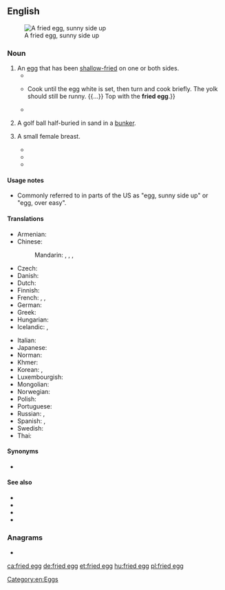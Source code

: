 ==English==
[[Image:Fried egg, sunny side up.jpg|thumb|A fried egg, sunny side up]]

===Noun===
{{en-noun}}

# An [[egg]] that has been [[shallow-fry|shallow-fried]] on one or both sides.
#* {{quote-journal|year=1997|date=03/20|title=EGGS a dozen ways|author=Kristin Eddy|work=Atlanta Journal Constitution|passage=It's difficult to have a perfectly cooked, cooked-through '''fried egg''' because, by the time the yolk has coagulated, or set, the white is overcooked. You'll usually have to settle for either a runny yolk or a tough white.}}
#* {{quote-journal|year=1997|date=04/16|title=FLEETING PLEASURES; The first blush of spring's harvest|author=JANET FLETCHER|work=San Francisco Chronicle|passage=Carefully break the egg into a bowl, {{...}} Cook until the egg white is set, then turn and cook briefly. The yolk should still be runny. {{...}} Top with the '''fried egg'''.}}
#* {{quote-journal|year=2004|date=Autumn|volume=57, Iss. 3|page=440|title=Pneumonia|author=Julie Keith|journal=The Hudson Review|passage="Your dad said you should have a '''fried egg'''. He's gone to work awhile back. You want one or two?" I hesitated, and she must have caught a look of distaste on my face, for she added amiably, "Or you like scrambled better?"}}
# {{label|en|golf|slang}} A golf ball half-buried in sand in a [[bunker]].
# {{label|en|slang|usually|_|in the|_|plural}} A small female breast.
#* {{quote-newsgroup|passage=Not only is she keeping Moyles out of the Breakfast slot. We now have to look at her '''Fried eggs''' in the newspaper (well The Sun!!!!).|author=Sean Gallagher|newsgroup=uk.media.radio.bbc-r1|url=https://groups.google.com/forum/#!original/uk.media.radio.bbc-r1/8lL_M3y7fEk/cwuN8Wl0l4UJ|id=7ha8hh$5qo$1@news4.svr.pol.co.uk|title=Zoe Ball's page 3|date=1999/05/11}}
#* {{quote-book|passage=Placing his hands on her '''fried eggs''' he asked, “Any chance of some action?”|year=2006|page=18|title=The Right Fit|author=Sinead Moriarty|isbn=1416525025}}
#* {{quote-book|passage=She pats her breast, not so much to draw attention to her '''fried eggs''', but to force her breaths to become rhythmic.|title=South Carolin: Island in the Sea of States|volume=2|author=Fred Broussard|page=8|isbn=1618972928|year=2009}}

====Usage notes====
* Commonly referred to in parts of the US as "egg, sunny side up" or "egg, over easy".

====Translations====
{{trans-top|egg that has been shallow fried}}
* Armenian: {{t|hy|ձվածեղ}}
* Chinese:
*: Mandarin: {{qualifier|chicken egg}} {{t|cmn|煎雞蛋|sc=Hani}}, {{t|cmn|煎鸡蛋|tr=jiān jīdàn|sc=Hani}}, {{qualifier|any egg}} {{t+|cmn|煎蛋|tr=jiāndàn|sc=Hani}}, {{t+|cmn|荷包蛋|tr=hébāodàn|sc=Hans}}
* Czech: {{t+|cs|volské oko|n}}
* Danish: {{t|da|spejlæg|n}}
* Dutch: {{t+|nl|spiegelei|n}}
* Finnish: {{t|fi|[[paistettu]] [[muna]]}}
* French: {{t+|fr|œuf au plat|m}}, {{t+|fr|œuf sur le plat|m}}, {{t|fr|œuf miroir|m}}
* German: {{t+|de|Spiegelei|n}} {{qualifier|sunny side up}}
* Greek: {{t|el|τηγανητό αβγό|n}}
* Hungarian: {{t+|hu|tükörtojás}}
* Icelandic: {{t|is|spælegg|n}}, {{t|is|steikt egg|n}}
{{trans-mid}}
* Italian: {{t|it|uovo al tegamino|m}}
* Japanese: {{t|ja|目玉焼き|tr=めだまやき, medamayaki|sc=Jpan}}
* Norman: {{t|nrf|oeu fricachi|m}}
* Khmer: {{t-needed|km}}
* Korean: {{t|ko|계란 후라이|sc=Kore}}, {{t|ko|계란 프라이|sc=Kore}}
* Luxembourgish: {{t|lb|Spigelee|n}}
* Mongolian: {{t|mn|шарсан өндөг|sc=Cyrl}}
* Norwegian: {{t|no|speilegg|n}}
* Polish: {{t+|pl|jajko sadzone|n}}
* Portuguese: {{qualifier|Portugal}} {{t|pt|ovo estrelado|m}}
* Russian: {{t|ru|яи́чница-глазу́нья|f|tr=jaíšnica-glazúnʹja}} {{qualifier|sunny side up}}, {{t+|ru|яи́чница|f|tr=jaíšnica}} {{qualifier|"[[ч]]" ("č") is pronounced as "[[ш]]" ("š") here}}
* Spanish: {{t|es|huevo frito|m}}, {{t|es|huevo estrellado|m}}
* Swedish: {{t|sv|stekt ägg|n}}
* Thai: {{t|th|ไข่ดาว|sc=Thai}}
{{trans-bottom}}

====Synonyms====
* {{sense|small breast}} {{l|en|bee sting}}

====See also====
* {{l|en|over easy}}
* {{l|en|sunny side up}}
* {{pedialite}}
* {{commonslite}}

===Anagrams===
* {{l|en|figgered}}

[[Category:en:Eggs]]

[[ca:fried egg]]
[[de:fried egg]]
[[et:fried egg]]
[[hu:fried egg]]
[[pl:fried egg]]